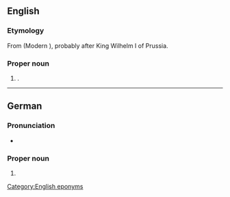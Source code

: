 ==English==
{{wp}}

===Etymology===
From {{der|en|de|[[Wilhelm]] + [[Haven]]}} (Modern {{cog|de|Hafen}}), probably after King Wilhelm I of Prussia.

===Proper noun===
{{en-prop}}

# {{place|en|city|and port in|s/Lower Saxony|c/Germany}}.

[[Category:English eponyms]]
----

==German==
{{wikipedia|lang=de}}

===Pronunciation===
* {{audio|de|De-Wilhelmshaven.ogg|Audio}}

===Proper noun===
{{de-proper noun|toponym}}

# {{place|de|independent city|s/Lower Saxony|c/Germany|t1=Wilhelmshaven}}